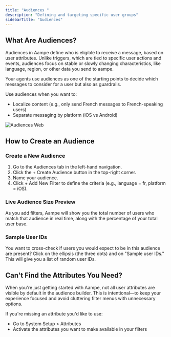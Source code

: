 ```yaml
---
title: "Audiences "
description: "Defining and targeting specific user groups"
sidebarTitle: "Audiences"
---
```


## What Are Audiences?

Audiences in Aampe define who is eligible to receive a message, based on user attributes. Unlike triggers, which are tied to specific user actions and events, audiences focus on stable or slowly changing characteristics, like language, region, or other data you send to aampe.

Your agents use audiences as one of the starting points to decide which messages to consider for a user but also as guardrails.

Use audiences when you want to:

- Localize content (e.g., only send French messages to French-speaking users)
- Separate messaging by platform (iOS vs Android)

![Audiences Web](/images/audiences.webp)

## How to Create an Audience

### Create a New Audience

1. Go to the Audiences tab in the left-hand navigation.
2. Click the \+ Create Audience button in the top-right corner.
3. Name your audience.
4. Click \+ Add New Filter to define the criteria (e.g., language = fr, platform = iOS).

### Live Audience Size Preview

As you add filters, Aampe will show you the total number of users who match that audience in real time, along with the percentage of your total user base.

### Sample User IDs

You want to cross-check if users you would expect to be in this audience are present? Click on the ellipsis (the three dots) and on "Sample user IDs." This will give you a list of random user IDs.

## Can't Find the Attributes You Need?

When you're just getting started with Aampe, not all user attributes are visible by default in the audience builder. This is intentional—to keep your experience focused and avoid cluttering filter menus with unnecessary options.

If you're missing an attribute you'd like to use:

- Go to System Setup \> Attributes
- Activate the attributes you want to make available in your filters